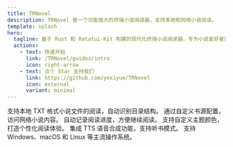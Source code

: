 ```yaml
---
title: TRNovel
description: TRNovel 是一个功能强大的终端小说阅读器，支持本地和网络小说阅读。
template: splash
hero:
  tagline: 基于 Rust 和 Ratatui-Kit 构建的现代化终端小说阅读器，专为小说爱好者设计。
  actions:
    - text: 快速开始
      link: /TRNovel/guides/intro
      icon: right-arrow
    - text: 点个 Star 支持我们
      link: https://github.com/yexiyue/TRNovel
      icon: external
      variant: minimal
---
```




<CardGrid stagger>
	<Card title="本地小说阅读" icon="document">
		支持本地 TXT 格式小说文件的阅读，自动识别目录结构。
	</Card>
	<Card title="网络小说源" icon="open-book">
		通过自定义书源配置，访问网络小说内容。
	</Card>
	<Card title="历史记录管理" icon="bars">
		自动记录阅读进度，方便继续阅读。
	</Card>
	<Card title="主题自定义" icon="setting">
		支持自定义主题颜色，打造个性化阅读体验。
	</Card>
	<Card title="听书功能" icon="star">
		集成 TTS 语音合成功能，支持听书模式。
	</Card>
	<Card title="跨平台支持" icon="laptop">
		支持 Windows、macOS 和 Linux 等主流操作系统。
	</Card>
</CardGrid>

